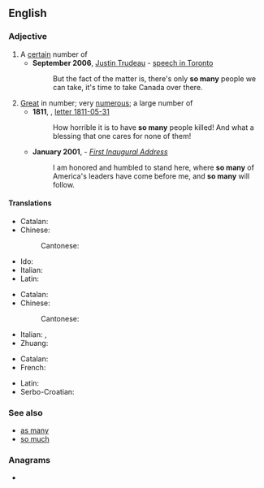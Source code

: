 ==English==

===Adjective===
{{en-adj|-}}

# A [[certain]] number of
#* '''September 2006''', [[w:Justin Trudeau|Justin Trudeau]] - [[s:Justin Trudeau Darfur speech|speech in Toronto]]
#*: But the fact of the matter is, there's only '''so many''' people we can take, it's time to take Canada over there.
# [[great|Great]] in number; very [[numerous]]; a large number of
#* '''1811''', {{w|Jane Austen}}, [[q:Jane Austen#Letters|letter 1811-05-31]]
#*: How horrible it is to have '''so many''' people killed! And what a blessing that one cares for none of them!
#* '''January 2001''', {{w|George W. Bush}} - ''[[s:George W. Bush's First Inaugural Address|First Inaugural Address]]''
#*: I am honored and humbled to stand here, where '''so many''' of America's leaders have come before me, and '''so many''' will follow.

====Translations====
{{trans-top|a certain number}}
* Catalan: {{t|ca|tant}}
* Chinese:
*: Cantonese: {{t|yue|咁多|tr=gam3 do1|sc=Hani}}
{{trans-mid}}
* Ido: {{t+|io|tanta}}
* Italian: {{t|it|tot|m}}
* Latin: {{t|la|tot}}
{{trans-bottom}}

{{trans-top|very numerous}}
* Catalan: {{t|ca|tants}}
* Chinese:
*: Cantonese: {{t|yue|咁多|tr=gam3 do1|sc=Hani}}
{{trans-mid}}
* Italian: {{t|it|tot}}, {{t|it|così tanti}}
* Zhuang: {{t|za|geijlai}}
{{trans-bottom}}

{{checktrans-top}}
* Catalan: {{t-check|ca|tant}}
* French: {{t+check|fr|tant}}
{{trans-mid}}
* Latin: {{t-check|la|tot}}
* Serbo-Croatian: {{t+check|sh|toliko}}
{{trans-bottom}}

===See also===
* [[as many]]
* [[so much]]

===Anagrams===
* {{anagrams|en|a=amnosy|Mayons|Mayson}}